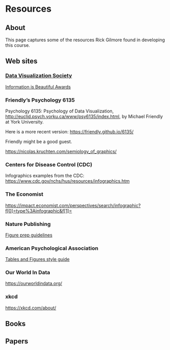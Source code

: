 # Resources

## About

This page captures some of the resources Rick Gilmore found in developing this course.

## Web sites

### [Data Visualization Society](https://www.datavisualizationsociety.org/)

[Information is Beautiful Awards](https://www.informationisbeautifulawards.com/)

### Friendly's Psychology 6135

Psychology 6135: Psychology of Data Visualization, <http://euclid.psych.yorku.ca/www/psy6135/index.html>, by Michael Friendly at York University.

Here is a more recent version: <https://friendly.github.io/6135/>

Friendly might be a good guest.

<https://nicolas.kruchten.com/semiology_of_graphics/>

### Centers for Disease Control (CDC)

Infographics examples from the CDC: <https://www.cdc.gov/nchs/hus/resources/infographics.htm>

### The Economist

<https://impact.economist.com/perspectives/search/infographic?f[0]=type%3Ainfographic&f[1]=>

### Nature Publishing

[Figure prep guidelines](https://www.nature.com/documents/natrev-figure-guidelines-v1.pdf)

### American Psychological Association

[Tables and Figures style guide](https://apastyle.apa.org/style-grammar-guidelines/tables-figures)

### Our World In Data

<https://ourworldindata.org/>

### xkcd

<https://xkcd.com/about/>

## Books

## Papers

